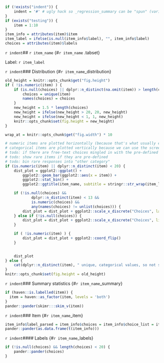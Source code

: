 ```r
if (!exists("indent")) {
	indent = '#' # ugly hack so _regression_summary can be "spun" (variables included via `r ` have to be available)
}
if (exists("testing")) {
	item = 1:10
}
item_info = attributes(item)$item
item_label = ifelse(is.null(item_info$label), "", item_info$label)
choices = attributes(item)$labels
```

`r indent`## `r item_name` {#`r item_name` .tabset}

Label: `r item_label`

`r indent`### Distribution {#`r item_name`_distribution}
```r
old_height = knitr::opts_chunk$get("fig.height")
if ( !is.numeric(item) ) {
	if (is.null(choices) || dplyr::n_distinct(na.omit(item)) > length(choices)) {
		choices = unique(item)
		names(choices) = choices
	}
	new_height = 1.5 * length(choices)
	new_height = ifelse(new_height > 20, 20, new_height)
	new_height = ifelse(new_height < 1, 1, new_height)
	knitr::opts_chunk$set(fig.height = new_height)
}

wrap_at = knitr::opts_chunk$get("fig.width") * 10
```
```r
# numeric items are plotted horizontally (because that's what usually expected)
# categorical items are plotted vertically because we can use the screen real estate better this way
# todo: if there are free-text choices mingled in with the pre-defined ones, don't show
# todo: show rare items if they are pre-defined
# todo: bin rare responses into "other category"
if (is.numeric(item) || dplyr::n_distinct(item) < 20) {
	dist_plot = ggplot2::ggplot() +
		ggplot2::geom_bar(ggplot2::aes(x = item)) +
		ggplot2::stat_bin() + 
		ggplot2::ggtitle(item_name, subtitle = stringr::str_wrap(item_label, width = wrap_at))

	if (!is.null(choices) &&
			dplyr::n_distinct(item) < 13 && 
			is.numeric(choices) && 
			any(names(choices) != unlist(choices))) {
		dist_plot = dist_plot + ggplot2::scale_x_discrete("Choices", labels = stringr::str_wrap(names(choices), 15), limits = choices)
	} else if (!is.null(choices)) {
		dist_plot = dist_plot + ggplot2::scale_x_discrete("Choices", limits = choices, labels = stringr::str_wrap(as.character(choices), 20))
	}

	if ( !is.numeric(item) ) {
		dist_plot = dist_plot + ggplot2::coord_flip()
	}
	

	dist_plot
} else {
	cat(dplyr::n_distinct(item), " unique, categorical values, so not shown.")
}
knitr::opts_chunk$set(fig.height = old_height)
```

`r indent`### Summary statistics {#`r item_name`_summary}
```r
if (haven::is.labelled(item)) {
  item = haven::as_factor(item, levels = 'both')
}
pander::pander(skimr:::skim_v(item))
```

`r indent`### Item {#`r item_name`_item}

```r
item_info$label_parsed = item_info$choices = item_info$choice_list = item_info$study_id = item_info$id = NULL
pander::pander(as.data.frame(t(item_info)))
```



`r indent`#### Labels {#`r item_name`_labels}
```r
if (!is.null(choices) && length(choices) < 20) {
	pander::pander(choices)
}
```

